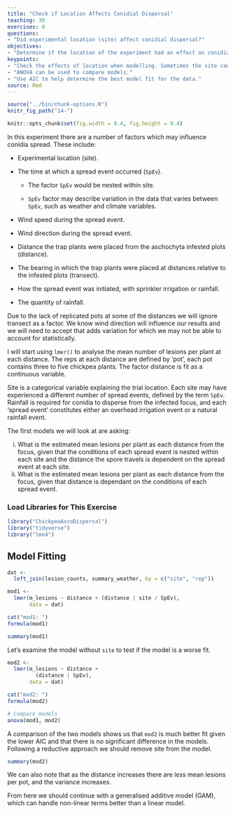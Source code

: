 ```yaml
---
title: "Check if Location Affects Conidial Dispersal"
teaching: 30
exercises: 0
questions:
- "Did experimental location (site) affect conidial dispersal?"
objectives:
- "Determine if the location of the experiment had an effect on conidial dispersal or if the data can be pooled from all sites."
keypoints:
- "Check the effects of location when modelling. Sometimes the site can have a significant effect and should be accounted for."
- "ANOVA can be used to compare models."
- "Use AIC to help determine the best model fit for the data."
source: Rmd
---
```


```r
source("../bin/chunk-options.R")
knitr_fig_path("14-")
```

```r
knitr::opts_chunk$set(fig.width = 9.4, fig.height = 9.4)
```

In this experiment there are a number of factors which may influence conidia spread.
These include:

  * Experimental location (site).

  * The time at which a spread event occurred (`SpEv`).

    - The factor `SpEv` would be nested within site.

    - `SpEv` factor may describe variation in the data that varies between `SpEv`, such as weather and climate variables.
  
  * Wind speed during the spread event.

  * Wind direction during the spread event.

  * Distance the trap plants were placed from the aschochyta infested plots (distance).

  * The bearing in which the trap plants were placed at distances relative to the infested plots (transect).

  * How the spread event was initiated, with sprinkler irrigation or rainfall.

  * The quantity of rainfall.

Due to the lack of replicated pots at some of the distances we will ignore transect as a factor.
We know wind direction will influence our results and we will need to accept that adds variation for which we may not be able to account for statistically.

I will start using `lmer()` to analyse the mean number of lesions per plant at each distance.
The reps at each distance are defined by 'pot', each pot contains three to five chickpea plants.
The factor distance is fit as a continuous variable.  

Site is a categorical variable explaining the trial location.
Each site may have experienced a different number of spread events, defined by the term `SpEv`.
Rainfall is required for conidia to disperse from the infected focus, and each 'spread event' constitutes either an overhead irrigation event or a natural rainfall event.

The first models we will look at are asking:

   (i) What is the estimated mean lesions per plant as each distance from the focus, given that the conditions of each spread event is nested within each site and the distance the spore travels is dependent on the spread event at each site.
   (ii) What is the estimated mean lesions per plant as each distance from the focus, given that distance is dependant on the conditions of each spread event.

### Load Libraries for This Exercise

```r
library("ChickpeaAscoDispersal")
library("tidyverse")
library("lme4")
```

## Model Fitting

```r
dat <-
  left_join(lesion_counts, summary_weather, by = c("site", "rep"))

mod1 <-
  lmer(m_lesions ~ distance + (distance | site / SpEv),
       data = dat)

cat("mod1: ")
formula(mod1)

summary(mod1)
```

Let's examine the model without `site` to test if the model is a worse fit.

```r
mod2 <-
  lmer(m_lesions ~ distance +
         (distance | SpEv),
       data = dat)

cat("mod2: ")
formula(mod2)

# Compare models
anova(mod1, mod2)
```

A comparison of the two models shows us that `mod2` is much better fit given the lower AIC and that there is no significant difference in the models.
Following a reductive approach we should remove site from the model.

```r
summary(mod2)
```

We can also note that as the distance increases there are less mean lesions per pot, and the variance increases.

From here we should continue with a generalised additive model (GAM), which can handle non-linear terms better than a linear model.
